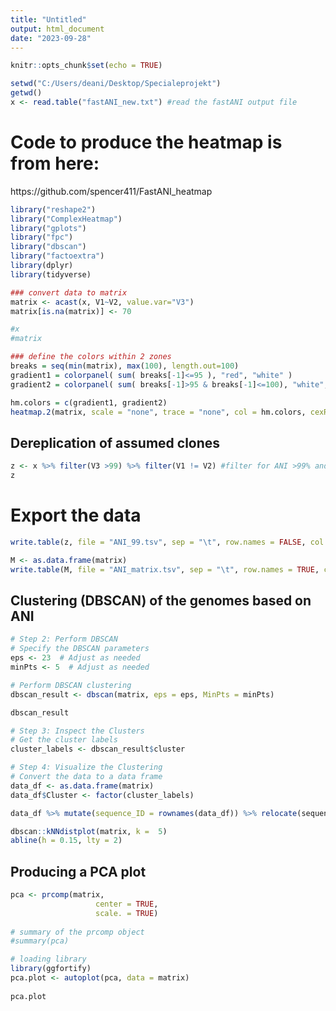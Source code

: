---
title: "Untitled"
output: html_document
date: "2023-09-28"
---

```{r setup, include=FALSE}
knitr::opts_chunk$set(echo = TRUE)

```

```{r}
setwd("C:/Users/deani/Desktop/Specialeprojekt")
getwd()
x <- read.table("fastANI_new.txt") #read the fastANI output file
```

# Code to produce the heatmap is from here:
https://github.com/spencer411/FastANI_heatmap


```{r}
library("reshape2")
library("ComplexHeatmap")
library("gplots")
library("fpc")
library("dbscan")
library("factoextra")
library(dplyr)
library(tidyverse)
```

```{r}
### convert data to matrix
matrix <- acast(x, V1~V2, value.var="V3")
matrix[is.na(matrix)] <- 70

#x
#matrix
```

```{r}
### define the colors within 2 zones
breaks = seq(min(matrix), max(100), length.out=100)
gradient1 = colorpanel( sum( breaks[-1]<=95 ), "red", "white" )
gradient2 = colorpanel( sum( breaks[-1]>95 & breaks[-1]<=100), "white", "blue" )

hm.colors = c(gradient1, gradient2)
heatmap.2(matrix, scale = "none", trace = "none", col = hm.colors, cexRow=.30, cexCol=.30)
```

## Dereplication of assumed clones

```{r}
z <- x %>% filter(V3 >99) %>% filter(V1 != V2) #filter for ANI >99% and remove same-genome-comparisons
z
```

# Export the data

```{r}
write.table(z, file = "ANI_99.tsv", sep = "\t", row.names = FALSE, col.names = TRUE, quote = FALSE)

M <- as.data.frame(matrix)
write.table(M, file = "ANI_matrix.tsv", sep = "\t", row.names = TRUE, col.names = TRUE, quote = FALSE)
```



## Clustering (DBSCAN) of the genomes based on ANI

```{r}
# Step 2: Perform DBSCAN
# Specify the DBSCAN parameters
eps <- 23  # Adjust as needed
minPts <- 5  # Adjust as needed

# Perform DBSCAN clustering
dbscan_result <- dbscan(matrix, eps = eps, MinPts = minPts)

dbscan_result

# Step 3: Inspect the Clusters
# Get the cluster labels
cluster_labels <- dbscan_result$cluster

# Step 4: Visualize the Clustering
# Convert the data to a data frame
data_df <- as.data.frame(matrix)
data_df$Cluster <- factor(cluster_labels)

data_df %>% mutate(sequence_ID = rownames(data_df)) %>% relocate(sequence_ID) %>% as_tibble() %>% select(sequence_ID, Cluster) %>% mutate(strain = str_extract(sequence_ID, pattern = "22.*-[0-9]{1,2}")) %>% select(strain, Cluster)

```







```{r}
dbscan::kNNdistplot(matrix, k =  5)
abline(h = 0.15, lty = 2)
```

## Producing a PCA plot

```{r}
pca <- prcomp(matrix,
                   center = TRUE,
                   scale. = TRUE)
  
# summary of the prcomp object
#summary(pca)
```

```{r}
# loading library
library(ggfortify)
pca.plot <- autoplot(pca, data = matrix)
  
pca.plot
```
